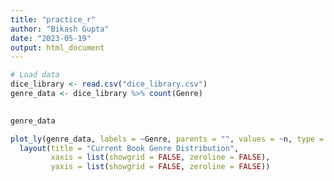 ```yaml
---
title: "practice_r"
author: "Bikash Gupta"
date: "2023-05-19"
output: html_document
---
```


```r

# Load data
dice_library <- read.csv("dice_library.csv")
genre_data <- dice_library %>% count(Genre)
    

```

```r
genre_data

```


```r
plot_ly(genre_data, labels = ~Genre, parents = "", values = ~n, type = 'treemap') %>%
  layout(title = "Current Book Genre Distribution",
         xaxis = list(showgrid = FALSE, zeroline = FALSE),
         yaxis = list(showgrid = FALSE, zeroline = FALSE))


```